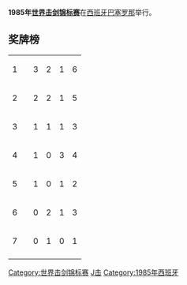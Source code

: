 '''1985年[[世界击剑锦标赛|世界击剑锦标赛]]'''在[[西班牙|西班牙]][[巴塞罗那|巴塞罗那]]举行。

==奖牌榜==
{| {{RankedMedalTable}}
|-
| 1 ||align=left| {{FRG}} || 3 || 2 || 1 || 6
|-
| 2 ||align=left| {{ITA}} || 2 || 2 || 1 || 5
|-
| 3 ||align=left| {{HUN}} || 1 || 1 || 1 || 3
|-
| 4 ||align=left| {{URS}} || 1 || 0 || 3 || 4
|-
| 5 ||align=left| {{FRA}} || 1 || 0 || 1 || 2
|-
| 6 ||align=left| {{BUL}} || 0 || 2 || 1 || 3
|-
| 7 ||align=left| {{TCH}} || 0 || 1 || 0 || 1
|-
|}
{{世界击剑锦标赛}}

[[Category:世界击剑锦标赛|Category:世界击剑锦标赛]]
[[Category:西班牙体育|J击]]
[[Category:1985年西班牙|Category:1985年西班牙]]